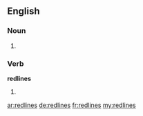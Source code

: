 ==English==

===Noun===
{{head|en}}

# {{plural of|redline}}

===Verb===
'''redlines'''

# {{en-third-person singular of|redline}}

[[ar:redlines]]
[[de:redlines]]
[[fr:redlines]]
[[my:redlines]]
